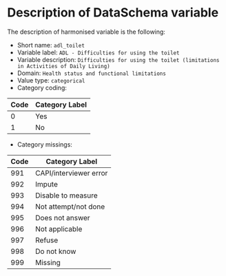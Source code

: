 # Description of DataSchema variable

The description of harmonised variable is the following:

* Short name: `adl_toilet`
* Variable label: `ADL - Difficulties for using the toilet`
* Variable description: `Difficulties for using the toilet (limitations in Activities of Daily Living)`
* Domain: `Health status and functional limitations`
* Value type: `categorical`
* Category coding:

**Code** | **Category Label**
-------- | ------------------
0        | Yes
1        | No

* Category missings: 

**Code** | **Category Label**
----| ------------------
991 | CAPI/interviewer error
992 | Impute
993 | Disable to measure
994 | Not attempt/not done
995 | Does not answer
996 | Not applicable
997 | Refuse
998 | Do not know
999 | Missing


